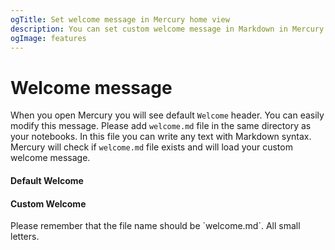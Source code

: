 ```yaml
---
ogTitle: Set welcome message in Mercury home view
description: You can set custom welcome message in Markdown in Mercury site
ogImage: features
---
```


# Welcome message

When you open Mercury you will see default `Welcome` header. You can easily modify this message. Please add `welcome.md` file in the same directory as your notebooks. 
In this file you can write any text with Markdown syntax. Mercury will check if `welcome.md` file exists and will load your custom welcome message.


#### Default Welcome

<Screenshot src={defaultWelcomePng} alt="Mercury Site with default welcome message" />

#### Custom Welcome

<Screenshot src={customWelcomePng} alt="Mercury Site with custome welcome message" />



<Callout type="info">
  Please remember that the file name should be `welcome.md`. All small letters.
</Callout>